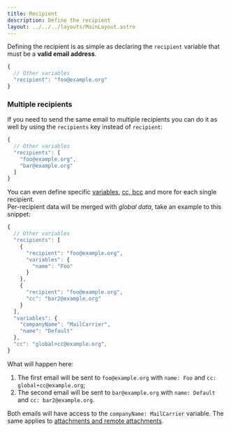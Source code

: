 ```yaml
---
title: Recipient
description: Define the recipient 
layout: ../../../layouts/MainLayout.astro
---
```


Defining the recipient is as simple as declaring the `recipient` variable that must be a **valid email address**.

```js
{
  // Other variables
  "recipient": "foo@example.org"
}
```

### Multiple recipients

If you need to send the same email to multiple recipients you can do it as well by using the `recipients` key instead of `recipient`:

```js
{
  // Other variables
  "recipients": [
    "foo@example.org",
    "bar@example.org"
  ]
}
```

You can even define specific [variables](/docs/sending-mails/variables), [cc, bcc](/docs/sending-mails/cc-bcc) and more for each single recipient.  
Per-recipient data will be merged with *global data*, take an example to this snippet:

```js
{
  // Other variables
  "recipients": [
    {
      "recipient": "foo@example.org",
      "variables": {
        "name": "Foo"
      }
    },
    {
      "recipient": "foo@example.org",
      "cc": "bar2@example.org"
    }
  ],
  "variables": {
    "companyName": "MailCarrier",
    "name": "Default"
  },
  "cc": "global+cc@example.org",
}
```

What will happen here:

1. The first email will be sent to `foo@example.org` with `name: Foo` and `cc: global+cc@example.org`;
2. The second email will be sent to `bar@example.org` with `name: Default` and `cc: bar2@example.org`.

Both emails will have access to the `companyName: MailCarrier` variable. The same applies to [attachments and remote attachments](/docs/sending-mails/attachments). 

